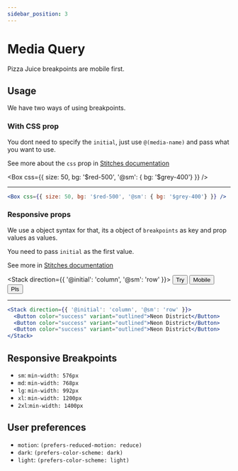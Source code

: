 ```yaml
---
sidebar_position: 3
---
```


# Media Query

Pizza Juice breakpoints are mobile first.

## Usage

We have two ways of using breakpoints.

### With CSS prop

You dont need to specify the `initial`, just use `@(media-name)` and pass what you want to use.

See more about the `css` prop in [Stitches documentation](https://stitches.dev/docs/styling)


<Box css={{ size: 50, bg: '$red-500', '@sm': { bg: '$grey-400'} }} />

- - -

```jsx
<Box css={{ size: 50, bg: '$red-500', '@sm': { bg: '$grey-400'} }} />
```

### Responsive props

We use a object syntax for that, its a object of `breakpoints` as key and prop values as values.

You need to pass `initial` as the first value.

See more in [Stitches documentation](https://stitches.dev/docs/responsive-styles)

<Stack direction={{ '@initial': 'column', '@sm': 'row' }}>
  <Button color="success" variant="outlined">Try</Button>
  <Button color="success" variant="outlined">Mobile</Button>
  <Button color="success" variant="outlined">Pls</Button>
</Stack>

- - - 

```jsx
<Stack direction={{ '@initial': 'column', '@sm': 'row' }}>
  <Button color="success" variant="outlined">Neon District</Button>
  <Button color="success" variant="outlined">Neon District</Button>
  <Button color="success" variant="outlined">Neon District</Button>
</Stack>
```


## Responsive Breakpoints

- `sm`: `min-width: 576px`
- `md`: `min-width: 768px`
- `lg`: `min-width: 992px`
- `xl`: `min-width: 1200px`
- `2xl`:`min-width: 1400px`

## User preferences

- `motion`: `(prefers-reduced-motion: reduce)`
- `dark`: `(prefers-color-scheme: dark)`
- `light`: `(prefers-color-scheme: light)`